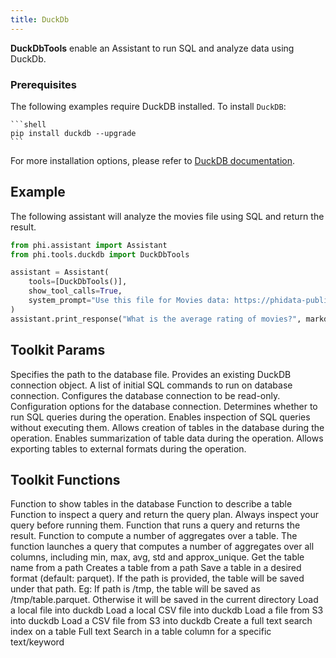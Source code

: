 ```yaml
---
title: DuckDb
---
```


**DuckDbTools** enable an Assistant to run SQL and analyze data using DuckDb.

### Prerequisites

The following examples require DuckDB installed.
To install `DuckDB`:

    ```shell
    pip install duckdb --upgrade
    ```

For more installation options, please refer to [DuckDB documentation](https://duckdb.org/docs/installation).

## Example

The following assistant will analyze the movies file using SQL and return the result.

```python cookbook/tools/duckdb_tools.py
from phi.assistant import Assistant
from phi.tools.duckdb import DuckDbTools

assistant = Assistant(
    tools=[DuckDbTools()],
    show_tool_calls=True,
    system_prompt="Use this file for Movies data: https://phidata-public.s3.amazonaws.com/demo_data/IMDB-Movie-Data.csv",
)
assistant.print_response("What is the average rating of movies?", markdown=True, stream=False)
```

## Toolkit Params

<ResponseField name="db_path" type="str">
  Specifies the path to the database file.
</ResponseField>
<ResponseField name="connection" type="DuckDBPyConnection">
  Provides an existing DuckDB connection object.
</ResponseField>
<ResponseField name="init_commands" type="List">
  A list of initial SQL commands to run on database connection.
</ResponseField>
<ResponseField name="read_only" type="bool" default="False">
  Configures the database connection to be read-only.
</ResponseField>
<ResponseField name="config" type="dict">
  Configuration options for the database connection.
</ResponseField>
<ResponseField name="run_queries" type="bool" default="True">
  Determines whether to run SQL queries during the operation.
</ResponseField>
<ResponseField name="inspect_queries" type="bool" default="False">
  Enables inspection of SQL queries without executing them.
</ResponseField>
<ResponseField name="create_tables" type="bool" default="True">
  Allows creation of tables in the database during the operation.
</ResponseField>
<ResponseField name="summarize_tables" type="bool" default="True">
  Enables summarization of table data during the operation.
</ResponseField>
<ResponseField name="export_tables" type="bool" default="False">
  Allows exporting tables to external formats during the operation.
</ResponseField>

## Toolkit Functions

<ResponseField name="show_tables">
  Function to show tables in the database
</ResponseField>
<ResponseField name="describe_table">
  Function to describe a table
</ResponseField>
<ResponseField name="inspect_query">
  Function to inspect a query and return the query plan. Always inspect your
  query before running them.
</ResponseField>
<ResponseField name="run_query">
  Function that runs a query and returns the result.
</ResponseField>
<ResponseField name="summarize_table">
  Function to compute a number of aggregates over a table. The function launches
  a query that computes a number of aggregates over all columns, including min,
  max, avg, std and approx_unique.
</ResponseField>
<ResponseField name="get_table_name_from_path">
  Get the table name from a path
</ResponseField>
<ResponseField name="create_table_from_path">
  Creates a table from a path
</ResponseField>
<ResponseField name="export_table_to_path">
  Save a table in a desired format (default: parquet). If the path is provided,
  the table will be saved under that path. Eg: If path is /tmp, the table will
  be saved as /tmp/table.parquet. Otherwise it will be saved in the current
  directory
</ResponseField>
<ResponseField name="load_local_path_to_table">
  Load a local file into duckdb
</ResponseField>
<ResponseField name="load_local_csv_to_table">
  Load a local CSV file into duckdb
</ResponseField>
<ResponseField name="load_s3_path_to_table">
  Load a file from S3 into duckdb
</ResponseField>
<ResponseField name="load_s3_csv_to_table">
  Load a CSV file from S3 into duckdb
</ResponseField>
<ResponseField name="create_fts_index">
  Create a full text search index on a table
</ResponseField>
<ResponseField name="full_text_search">
  Full text Search in a table column for a specific text/keyword
</ResponseField>
